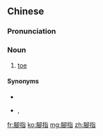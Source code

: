 {{also|脚指}}
==Chinese==
{{zh-forms|s=脚指}}

===Pronunciation===
{{zh-pron
|m=jiǎozhǐ
|c=goek3 zi2
|h=pfs=kiok-chṳ́
|cat=n
}}

===Noun===
{{zh-noun|mw=根}}

# [[toe]]

====Synonyms====
* {{zh-l|腳趾}}
* {{qualifier|Min Nan}} {{zh-l|跤指|tr=kha-cháiⁿ, kha-kí}}, {{zh-l|跤指頭仔|tr=kha-cháiⁿ-thâu-á}}

[[fr:腳指]]
[[ko:腳指]]
[[mg:腳指]]
[[zh:腳指]]